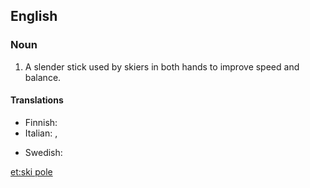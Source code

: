 ==English==
{{wikipedia}}

===Noun===
{{en-noun}}

# A slender stick used by skiers in both hands to improve speed and balance.

====Translations====
{{trans-top|a slender stick used by skiers}}
* Finnish: {{t+|fi|suksisauva}}
* Italian: {{t|it|bastone da sci}}, {{t|it|racchetta da sci|f}}
{{trans-mid}}
* Swedish: {{t|sv|skidstav|c}}
{{trans-bottom}}

[[et:ski pole]]